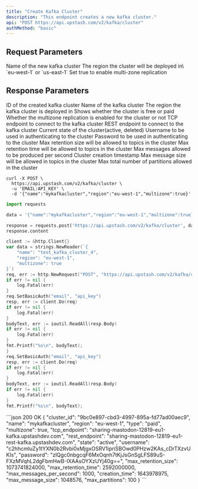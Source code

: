 ```yaml
---
title: "Create Kafka Cluster"
description: "This endpoint creates a new kafka cluster."
api: "POST https://api.upstash.com/v2/kafka/cluster"
authMethod: "basic"
---
```




## Request Parameters

<ParamField body="name" type="string" required>
Name of the new kafka cluster
</ParamField>
<ParamField body="region" type="string" required >
The region the cluster will be deployed in\
`eu-west-1` or `us-east-1`
</ParamField>
<ParamField body="multizone" type="boolean" required>
Set true to enable multi-zone replication
</ParamField>

## Response Parameters

<ResponseField name="cluster_id" type="string">
ID of the created kafka cluster
</ResponseField>
<ResponseField name="name" type="string">
Name of the kafka cluster
</ResponseField>
<ResponseField name="region" type="string">
The region the kafka cluster is deployed in
</ResponseField>
<ResponseField name="type" type="string">
Shows whether the cluster is free or paid
</ResponseField>
<ResponseField name="multizone" type="boolean">
Whether the multizone replication is enabled for the cluster or not
</ResponseField>
<ResponseField name="tcp_endpoint" type="string">
TCP endpoint to connect to the kafka cluster
</ResponseField>
<ResponseField name="rest_endpoint" type="string">
REST endpoint to connect to the kafka cluster
</ResponseField>
<ResponseField name="state" type="string">
Current state of the cluster(active, deleted)
</ResponseField>
<ResponseField name="username" type="string">
Username to be used in authenticating to the cluster
</ResponseField>
<ResponseField name="password" type="string">
Password to be used in authenticating to the cluster
</ResponseField>
<ResponseField name="max_retention_size" type="int">
Max retention size will be allowed to topics in the cluster
</ResponseField>
<ResponseField name="max_retention_time" type="int">
Max retention time will be allowed to topics in the cluster
</ResponseField>
<ResponseField name="max_messages_per_second" type="int">
Max messages allowed to be produced per second
</ResponseField>
<ResponseField name="creation_time" type="int">
Cluster creation timestamp
</ResponseField>
<ResponseField name="max_message_size" type="int">
Max message size will be allowed in topics in the cluster
</ResponseField>
<ResponseField name="max_partitions" type="int">
	Max total number of partitions allowed in the cluster
</ResponseField>

<RequestExample>

```shell curl
curl -X POST \
  https://api.upstash.com/v2/kafka/cluster \
  -u 'EMAIL:API_KEY' \
  -d '{"name":"mykafkacluster","region":"eu-west-1","multizone":true}'
```

```python Python
import requests

data = '{"name":"mykafkacluster","region":"eu-west-1","multizone":true}'

response = requests.post('https://api.upstash.com/v2/kafka/cluster', data=data, auth=('EMAIL', 'API_KEY'))
response.content
```

```go Go
client := &http.Client{}
var data = strings.NewReader(`{
    "name": "test_kafka_cluster_4",
    "region": "eu-west-1",
    "multizone": true
}`)
req, err := http.NewRequest("POST", "https://api.upstash.com/v2/kafka/cluster", data)
if err != nil {
    log.Fatal(err)
}
req.SetBasicAuth("email", "api_key")
resp, err := client.Do(req)
if err != nil {
    log.Fatal(err)
}
bodyText, err := ioutil.ReadAll(resp.Body)
if err != nil {
    log.Fatal(err)
}
fmt.Printf("%s\n", bodyText);
}
req.SetBasicAuth("email", "api_key")
resp, err := client.Do(req)
if err != nil {
    log.Fatal(err)
}
bodyText, err := ioutil.ReadAll(resp.Body)
if err != nil {
    log.Fatal(err)
}
fmt.Printf("%s\n", bodyText);
```

</RequestExample>

<ResponseExample>
```json 200 OK
{
    "cluster_id": "9bc0e897-cbd3-4997-895a-fd77ad00aec9",
    "name": "mykafkacluster",
    "region": "eu-west-1",
    "type": "paid",
    "multizone": true,
    "tcp_endpoint": "sharing-mastodon-12819-eu1-kafka.upstashdev.com",
    "rest_endpoint": "sharing-mastodon-12819-eu1-rest-kafka.upstashdev.com",
    "state": "active",
    "username": "c2hhcmluZy1tYXN0b2Rvbi0xMjgxOSRV1ipriSBOwd0PHzw2KAs_cDrTXzvUKIs",
    "password": "zlQgc0nbgcqF6MxOqnh7tKjJsGnSgLFS89uS-FXzMVqhL2dgFbmHwB-IXAAsOYXzUYj40g==",
    "max_retention_size": 1073741824000,
    "max_retention_time": 2592000000,
    "max_messages_per_second": 1000,
    "creation_time": 1643978975,
    "max_message_size": 1048576,
    "max_partitions": 100
}
```
</ResponseExample>
